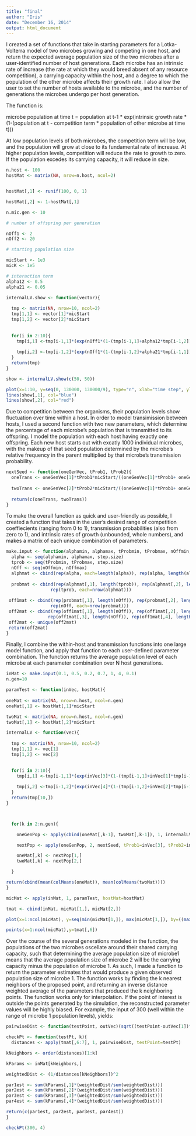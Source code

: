 ```yaml
---
title: "final"
author: "Iris"
date: "December 16, 2014"
output: html_document
---
```


I created a set of functions that take in starting parameters for a Lotka-Volterra model of two microbes growing and competing in one host, and return the expected average population size of the two microbes after a user-identified number of host generations. Each microbe has an intrinsic rate of increase (the rate at which they would breed absent of any resource competition), a carrying capacity within the host, and a degree to which the population of the other microbe affects their growth rate. I also allow the user to set the number of hosts available to the microbe, and the number of generations the microbes undergo per host generation. 

The function is:

microbe population at time t = population at t-1 * exp(intrinsic growth rate * (1-(population at t - competition term * population of other microbe at time t)))

At low population levels of both microbes, the competition term will be low, and the population will grow at close to its fundamental rate of increase. At higher population levels, competition will reduce the rate to growth to zero. If the population excedes its carrying capacity, it will reduce in size. 

```r
n.host <- 100
hostMat <- matrix(NA, nrow=n.host, ncol=2)


hostMat[,1] <- runif(100, 0, 1)

hostMat[,2] <- 1-hostMat[,1]

n.mic.gen <- 10

# number of offspring per generation

nOff1 <- 2
nOff2 <- 20

# starting population size

micStart <- 1e3
micK <- 1e5

# interaction term
alpha12 <- 0.5
alpha21 <- 0.05

internalLV.show <- function(vector){
  
  tmp <- matrix(NA, nrow=10, ncol=2)
  tmp[1,1] <- vector[1]*micStart
  tmp[1,2] <- vector[2]*micStart
  
  
  for(i in 2:10){
    tmp[i,1] <-tmp[i-1,1]*(exp(nOff1*(1-(tmp[i-1,1]+alpha12*tmp[i-1,2])/micK)))
    
    tmp[i,2] <-tmp[i-1,2]*(exp(nOff1*(1-(tmp[i-1,2]+alpha21*tmp[i-1,1])/micK)))
  }
  return(tmp)
}

show <- internalLV.show(c(50, 50))

plot(x=1:10, y=seq(0, 130000, 130000/9), type="n", xlab="time step", ylab="population")
lines(show[,1], col="blue")
lines(show[,2], col="red")

```


Due to competition between the organisms, their population levels show fluctuation over time within a host. In order to model transimission between hosts, I used a second function with two new parameters, which determine the percentage of each microbe's population that is transmitted to its offspring. I model the population with each host having exactly one offspring. Each new host starts out with excatly 1000 individual microbes, with the makeup of that seed population determined by the microbe's relative frequency in the parent multiplied by that microbe's transmission probability.

```r

nextSeed <- function(oneGenVec, tProb1, tProb2){
  oneTrans <- oneGenVec[1]*tProb1*micStart/((oneGenVec[1]*tProb1+ oneGenVec[2]*tProb2)+1)
  
  twoTrans <- oneGenVec[2]*tProb2*micStart/((oneGenVec[1]*tProb1+ oneGenVec[2]*tProb2)+1)
  
  return(c(oneTrans, twoTrans))
}

```


To make the overall function as quick and user-friendly as possible, I created a function that takes in the user's desired range of competition coeffiecients (ranging from 0 to 1), transmission probabilities (also from zero to 1), and intrinsic rates of growth (unbounded, whole numbers), and makes a matrix of each unique combination of parameters. 

```r
make.input <- function(alphamin, alphamax, tProbmin, tProbmax, nOffmin, nOffmax, step.size){
  alpha <- seq(alphamin, alphamax, step.size)
  tprob <- seq(tProbmin, tProbmax, step.size)
  nOff <- seq(nOffmin, nOffmax)
  alphmat <- cbind(rep(alpha, each=length(alpha)), rep(alpha, length(alpha)))
  
  probmat <- cbind(rep(alphmat[,1], length(tprob)), rep(alphmat[,2], length(tprob)), 
                 rep(tprob, each=nrow(alphmat)))
  
 off1mat <- cbind(rep(probmat[,1], length(nOff)), rep(probmat[,2], length(nOff)), rep(probmat[,3], length(nOff)),
                 rep(nOff, each=nrow(probmat)))
 off2mat <- cbind(rep(off1mat[,1], length(nOff)), rep(off1mat[,2], length(nOff)), 
                rep(off1mat[,3], length(nOff)), rep(off1mat[,4], length(nOff)), rep(nOff, nrow(off1mat)))
 off2mat <- unique(off2mat)
 return(off2mat)
}
```


Finally, I combine the within-host and transmission functions into one large model function, and apply that function to each user-defined parameter combination. The function returns the average population level of each microbe at each parameter combination over N host generations.

```r
inMat <- make.input(0.1, 0.5, 0.2, 0.7, 1, 4, 0.1)
n.gen=10

paramTest <- function(inVec, hostMat){
    
oneMat <- matrix(NA, nrow=n.host, ncol=n.gen)
oneMat[,1] <- hostMat[,1]*micStart

twoMat <- matrix(NA, nrow=n.host, ncol=n.gen)
twoMat[,1] <- hostMat[,2]*micStart

internalLV <- function(vec){
  
  tmp <- matrix(NA, nrow=10, ncol=2)
  tmp[1,1] <- vec[1]
  tmp[1,2] <- vec[2]
  

  for(i in 2:10){
    tmp[i,1] <-tmp[i-1,1]*(exp(inVec[3]*(1-(tmp[i-1,1]+inVec[1]*tmp[i-1,2])/micK)))
    
    tmp[i,2] <-tmp[i-1,2]*(exp(inVec[4]*(1-(tmp[i-1,2]+inVec[2]*tmp[i-1,1])/micK)))
  }
  return(tmp[10,])
}



  for(k in 2:n.gen){

    oneGenPop <- apply(cbind(oneMat[,k-1], twoMat[,k-1]), 1, internalLV)

    nextPop <- apply(oneGenPop, 2, nextSeed, tProb1=inVec[3], tProb2=inVec[4])

    oneMat[,k] <- nextPop[1,]
    twoMat[,k] <- nextPop[2,]

  }

return(cbind(mean(colMeans(oneMat)), mean(colMeans(twoMat))))
}

micMat <- apply(inMat, 1, paramTest, hostMat=hostMat)

tmat <- cbind(inMat, micMat[1,], micMat[2,])

plot(x=1:ncol(micMat), y=seq(min(micMat[1,]), max(micMat[1,]), by=((max(micMat[1,])-min(micMat[,1]))/(ncol(micMat)-1))), type="n", xlab="parameter combination", ylab="microbe 1 population")

points(x=1:ncol(micMat),y=tmat[,6])

```

Over the course of the several generations modeled in the function, the populations of the two microbes oscellate around their shared carrying capacity, such that determining the average population size of microbe1 means that the average population size of microbe 2 will be the carrying capacity minus the population of microbe 1. As such, I made a function to return the parameter estimates that would produce a given observed population size of microbe 1. The function works by finding the k nearest neighbors of the proposed point, and returning an inverse distance weighted average of the parameters that produced the k neighboring points. The function works only for interpolation. If the point of interest is outside the points generated by the simulation, the reconstructed parameter values will be highly biased. For example, the input of 300 (well within the range of microbe 1 population levels), yields:

```r
pairwiseDist <- function(testPoint, outVec)(sqrt((testPoint-outVec[1])^2+((micK-testPoint)-outVec[2])^2))

checkPt <- function(testPt, k){
  distances <- apply(tmat[,6:7], 1, pairwiseDist, testPoint=testPt)

kNeighbors <- order(distances)[1:k]

kParams <- inMat[kNeighbors,]

weightedDist <- (1/distances[kNeighbors])^2

par1est <- sum(kParams[,1]*(weightedDist/sum(weightedDist)))
par2est <- sum(kParams[,2]*(weightedDist/sum(weightedDist)))
par3est <- sum(kParams[,3]*(weightedDist/sum(weightedDist))) 
par4est <- sum(kParams[,4]*(weightedDist/sum(weightedDist)))

return(c(par1est, par2est, par3est, par4est))
}

checkPt(300, 4)

```






